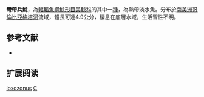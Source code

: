 {{Speciesbox
| name = 彎帶兵鯰
| image =  Corydoras loxozonus 1.jpg
| image_width = 250px
| image_caption = 
| status = NE
| status_system = IUCN3.1
| genus = Corydoras
| species = loxozonus
| authority = [[Nijssen_&_Isbrücker|Nijssen & Isbrücker]], 1983
| synonyms = 
}}

'''彎帶兵鯰'''，為[[輻鰭魚綱|輻鰭魚綱]][[鯰形目|鯰形目]][[美鯰科|美鯰科]]的其中一[[種|種]]，為熱帶淡水魚。分布於[[南美洲|南美洲]][[哥倫比亞|哥倫比亞]][[梅塔河|梅塔河]]流域，體長可達4.9公分，棲息在底層水域，生活習性不明。

==参考文献==
*{{FishBase_species|genus=Corydoras|species=loxozonus|year=2014|month=11}}

== 扩展阅读 ==
{{refbegin}}
{{wikispecies-inline|Corydoras loxozonus|彎帶兵鯰}}
{{refend}}
{{Taxonbar|from=Q1758630}}

[[Category:兵鯰屬|loxozonus]]
[[Category:1983年描述的魚類|C]]